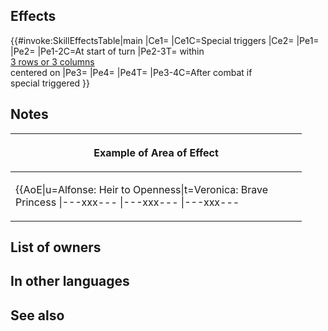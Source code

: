 {{Special
|tagid=SID_王器
|intID=4294
|exclusive=1
|canUseWeapon={{WeaponList|exclude=Staff}}
|canUseMove={{MoveList|All}}
|cost=500
|cooldown=2
|effect=Boosts damage by 30% of unit's Def + Def【Great Talent】when Special triggers.<br><br>Reduces damage from attacks during combat by percentage = 40, - 10 × current Special cooldown count value.<br><br>At start of turn, grants Atk/Def/Res 【Great Talent】+2 to unit and Atk/Def/Res 【Great Talent】+1 to allies within 3 rows or 3 columns centered on unit.<br><br>After combat, if unit's Special triggered, grants Atk/Def/Res【Great Talent】+4 to unit and Atk/Def/Res【Great Talent】+2 to allies within 3 rows or 3 columns centered on unit.<br><br>(This skill grants max of【Great Talent】+20 for unit and 【Great Talent】+10 for allies.)<br><br>【Great Talent】<br>Adds value of Great Talent (+X) to specified stats (until end of battle; max value of X is determined by the stat reaching the limit of 99, each stat calculated separately and cannot exceed max value for each skill; stat increases are not treated as Bonus effects).
|required=Bonfire
|properties=random_owner,offensive_special
}}
==Effects==
{{#invoke:SkillEffectsTable|main
|Ce1={{Eft|Damage Boost|(30% of {{Tgt|Unit}}'s Def<br>+ Def {{Kp|Great Talent}})}}
|Ce1C=Special triggers
|Ce2={{Eft|Damage Reduction|percent=1|40 - ({{Tgt|Unit}}'s current<br>Special CD x 10) from<br>{{Tgt|Foe}}'s attacks}}
|Pe1={{Eft|Great Talent|Atk/Def/Res<br>|2|max=20}}
|Pe2={{Eft|Great Talent|Atk/Def/Res<br>|1|max=10}}
|Pe1-2C=At start of turn
|Pe2-3T={{Tgt|Allies}} within<br>[[3 rows or 3 columns]]<br>centered on {{Tgt|Unit}}
|Pe3={{Eft|Great Talent|Atk/Def/Res<br>|2|max=10}}
|Pe4={{Eft|Great Talent|Atk/Def/Res<br>|4|max=20}}
|Pe4T={{Tgt|Unit}}
|Pe3-4C=After combat if<br>special triggered
}}

==Notes==
{{DamageBoost}}
{{DamagePercentageReduction}}
{{Great Talent}}
{|class="wikitable default mw-collapsible" 
!Example of Area of Effect
|-
|align="middle" style="max-width:450px;margin:auto"|{{AoE|u=Alfonse: Heir to Openness|t=Veronica: Brave Princess
|---xxx---
|---xxx---
|---xxx---
|xxxxxxxxx
|xxxxuxxxx
|xxxxxxxxx
|---xxx---
|---xtx---
|---xxx---
}}
|}
==List of owners==
{{Skill Hero List}}
==In other languages==
{{OtherLanguages
|japanese=王器
|german=Königspotential
|spanishEU=Madera de rey
|spanishLA=Madera de rey
|french=Étoffe d'un roi
|italian=La stoffa del re
|chineseTW=王器
|portuguese=Requisitos de rei
}}
==See also==
{{See also skills|cond=(Description LIKE '%【Great Talent】%' OR Description LIKE '%reduces damage from%-% current Special cooldown count value%' OR SCategory='special' AND Description LIKE '%boosts damage%of unit_s Def%') AND Exclusive='1'}}
{{Specials Navbox}}